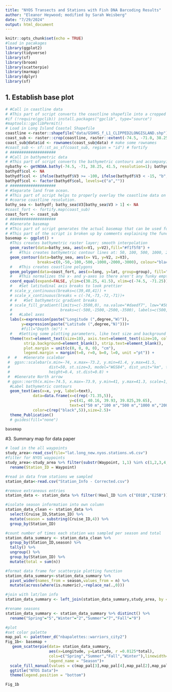 ```yaml
---
title: "NYOS Transects and Stations with Fish DNA Barcoding Results"
author: "Eleanor Heywood; modified by Sarah Weisberg"
date: "7/29/2024"
output: html_document
---
```


```r
knitr::opts_chunk$set(echo = TRUE)
#load in pacakages
library(ggplot2)
library(tidyverse)
library(sf)
library(broom)
library(scatterpie)
library(marmap)
library(dplyr)
library(sf)
```


## 1. Establish base plot
```r

# #Call in coastline data
# #This part of script converts the coastline shapefile into a cropped dataframe.
#if (!require(gpclib)) install.packages("gpclib", type="source")
#maptools::gpclibPermit()
# Load in Long Island Coastal Shapefile
coastline <-raster::shapefile("data/GSHHS_f_L1_CLIPPED2LONGISLAND.shp")
coast_sub <- raster::crop(coastline, raster::extent(-74.5, -71.0, 38.25, 41.5)) # crop to study site
coast_sub@data$id <- rownames(coast_sub@data) # make some rownames
#coast_sub <- sf::st_as_sf(coast_sub, region = "id") # fortify
# ####################
# #Call in bathymetric data
# #This part of script converts the bathymetric contours and accompanying data into a cropped dataframe. 
nybathy <- getNOAA.bathy(-74.5, -71, 38.25, 41.5, resolution=1); bathydf <- as.xyz(nybathy) 
bathydf$col <- NA
bathydf$col <- ifelse(bathydf$V3 >= -100, ifelse(bathydf$V3 < -15, "b","a"),"c")
bathydf$col <- factor(bathydf$col, levels=c("a",""))
# ####################
# #Separate land from ocean.
# #This part of script helps to properly overlay the coastline data on the background bathymetric layer since `marmap` can only provide very
# #coarse coastline resolution. 
bathy_sea <- bathydf; bathy_sea$V3[bathy_sea$V3 > 1] <- NA
#coast_fort <- fortify.map(coast_sub)
coast_fort <- coast_sub
# ####################
# #Generate basemap
# #This part of script generates the actual basemap that can be used for future plotting functions.
# #This part of the script is broken up by comments explaining the function of each part. Edit accordingly. 
basemap <- ggplot() + 
  #This creates bathymetric raster layer; smooth interpolation
  geom_raster(data=bathy_sea, aes(x=V1, y=V2),fill="#f1f5f8") +
  #   #This creates bathymetric contour lines at: 50, 100, 500, 1000, 2000, and 3000 m depth thresholds
  geom_contour(data=bathy_sea, aes(x= V1, y=V2, z=V3), 
              breaks=c(0,-50,-100,-500,-1000,-2000,-3000), colour="black",linewidth = 0.1) +
  #   #This creates coastline polygons
  geom_polygon(data=coast_fort, aes(x=long, y=lat, group=group), fill="lightgrey", color="black",size=0.25) +
  #   #This normalizes the x- and y-axes so there aren't any funky empty white space between the axis edges and the actual plot
  coord_equal(expand=FALSE, ylim=c(38.25, 41.5), xlim=c(-74.5, -71.25)) +
  #   #Set latitudinal axis breaks to look prettier
  # scale_y_continuous(breaks=c(39,40,41)) +
  # scale_x_continuous(breaks = c(-74,-73,-72,-71))+
  # #   #Set bathymetric gradient breaks
  # scale_fill_gradient(limits=c(-3500,0), na.value="#daedf7", low="#586575", high="#daedf7",
  #                     breaks=c(-500,-1500,-2500,-3500), labels=c(500,1500,2500,3500)) +
  #   #Label axes
  labs(x=expression(paste("Longitude (",degree,"W)")),
       y=expression(paste("Latitude (",degree,"N)")))+
       #fill="Depth (m)") + 
  #   #Setting some plotting parameters, like text size and background color
  theme(text=element_text(size=10), axis.text=element_text(size=10, color="black"),
        strip.background=element_blank(), strip.text=element_blank(),
        plot.margin = unit(c(0, 0, 0, 0), "cm"),
        legend.margin = margin(t=0, r=0, b=0, l=0, unit ="pt")) +
 #  #   #Generate scalebar
 #  ggsn::scalebar(x.min=-74, x.max=-73.2, y.min=41.4, y.max=41.5,
 #                 dist=50, st.size=3, model="WGS84", dist_unit="km", transform=T,
 #                 height=0.4, st.dist=0.8) +
 #  #Generate North arrow
 # ggsn::north(x.min=-74.5, x.max=-73.9, y.min=41, y.max=41.3, scale=1, symbol=3) +
  #Label bathymetric contours
  geom_text(aes(x=x, y=y, label=text),
            data=data.frame(x=c(rep(-71.35,5)),
                            y=c(41, 40.16, 39.93, 39.825,39.65),
                            text=c("50 m","100 m","500 m","1000 m","2000 m")),
            color=c(rep("black",5)),size=2.5)+
  theme_Publication()
  # guides(fill="none")

basemap
```
#3. Summary map for data paper
```r
# load in the all waypoints
study_area<-read_csv(file="lat.long_new.nyos.stations.v6.csv")
#filter for NYOS waypoints
study_area<-study_area %>% filter(substr(Waypoint, 1,1) %in% c(1,2,3,4,5,6,7,8,9)) %>%
  rename(Station_ID = Waypoint)

#read in data from stations we sampled
station_data<-read.csv("Station_Info - Corrected.csv")

#remove extraneous entries
station_data <- station_data %>% filter(!Haul_ID %in% c("E01B","E25B"))

#isolate season information into own column
station_data_clean <- station_data %>% 
  select(Cruise_ID,Station_ID) %>%
  mutate(season = substring(Cruise_ID,4)) %>%
  group_by(Station_ID)

#count number of times each station was sampled per season and total
station_data_summary <- station_data_clean %>% 
  group_by(Station_ID,season) %>%
  tally() %>%
  ungroup() %>%
  group_by(Station_ID) %>%
  mutate(total = sum(n))

#format data frame for scatterpie plotting function
station_data_summary<-station_data_summary %>% 
  pivot_wider(names_from = season,values_from = n) %>%
  mutate(across(where(is.numeric),~replace_na(.,0)))

#join with lat/lon info
station_data_summary <- left_join(station_data_summary,study_area, by = "Station_ID") 

#rename seasons
station_data_summary <- station_data_summary %>% distinct() %>%
  rename("Spring"="5","Winter"="2","Summer"="7","Fall"="9")

#plot
#set color palette
map_pal <- paletteer_d("nbapalettes::warriors_city2")
Fig_1b<- basemap +
   geom_scatterpie(data= station_data_summary, 
                   aes(x=Longitude, y=Latitude, r =0.0125*total),
                   cols=c("Spring","Summer","Fall","Winter"),linewidth=0.1,
                   legend_name = "Season")+
  scale_fill_manual(values = c(map_pal[3],map_pal[4],map_pal[2],map_pal[1]))+
  ggtitle("NYOS Data")+
  theme(legend.position = "bottom")

Fig_1b
```

